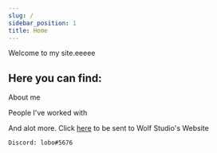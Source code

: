 ```yaml
---
slug: /
sidebar_position: 1
title: Home
---
```



Welcome to my site.eeeee


## Here you can find: ##

About me

People I've worked with

And alot more.
Click [here](https://wolfstudioswebsite.netlify.app/) to be sent to Wolf Studio's Website

```
Discord: lobo#5676
```

